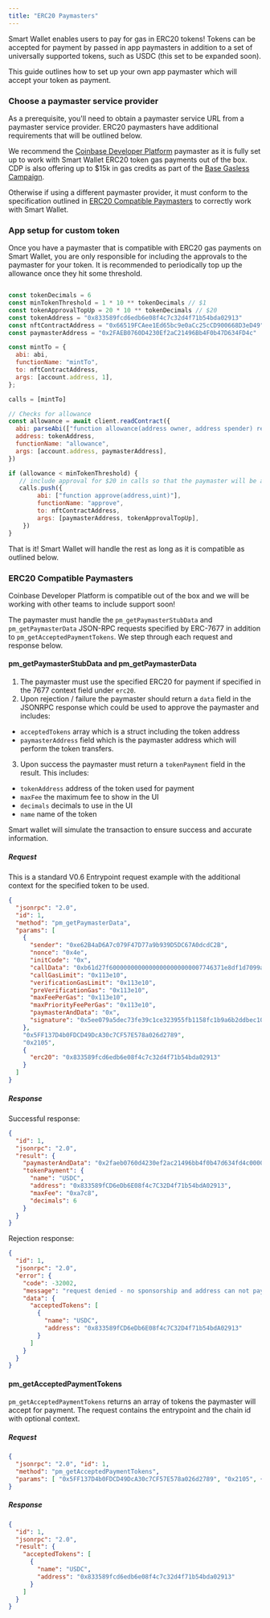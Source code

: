 ```yaml
---
title: "ERC20 Paymasters"
---
```



Smart Wallet enables users to pay for gas in ERC20 tokens!
Tokens can be accepted for payment by passed in app paymasters in addition to a set of universally supported tokens, such as USDC (this set to be expanded soon).

This guide outlines how to set up your own app paymaster which will accept your token as payment.

### Choose a paymaster service provider

As a prerequisite, you'll need to obtain a paymaster service URL from a paymaster service provider. ERC20 paymasters have additional requirements that will be outlined below.

We recommend the [Coinbase Developer Platform](https://www.coinbase.com/developer-platform) paymaster as it is fully set up to work with Smart Wallet ERC20 token gas payments out of the box. CDP is also offering up to $15k in gas credits as part of the [Base Gasless Campaign](/smart-wallet/concepts/base-gasless-campaign).

Otherwise if using a different paymaster provider, it must conform to the specification outlined in [ERC20 Compatible Paymasters](#erc20-compatible-paymasters) to correctly work with Smart Wallet.

### App setup for custom token

Once you have a paymaster that is compatible with ERC20 gas payments on Smart Wallet, you are only responsible for including the approvals to the paymaster for your token. It is recommended to periodically top up the allowance once they hit some threshold.

```js

const tokenDecimals = 6
const minTokenThreshold = 1 * 10 ** tokenDecimals // $1
const tokenApprovalTopUp = 20 * 10 ** tokenDecimals // $20
const tokenAddress = "0x833589fcd6edb6e08f4c7c32d4f71b54bda02913"
const nftContractAddress = "0x66519FCAee1Ed65bc9e0aCc25cCD900668D3eD49"
const paymasterAddress = "0x2FAEB0760D4230Ef2aC21496Bb4F0b47D634FD4c"

const mintTo = {
  abi: abi,
  functionName: "mintTo",
  to: nftContractAddress,
  args: [account.address, 1],
};

calls = [mintTo]

// Checks for allowance
const allowance = await client.readContract({
  abi: parseAbi(["function allowance(address owner, address spender) returns (uint256)"]),
  address: tokenAddress,
  functionName: "allowance",
  args: [account.address, paymasterAddress],
})

if (allowance < minTokenThreshold) {
   // include approval for $20 in calls so that the paymaster will be able to move the token to accept payment
   calls.push({
        abi: ["function approve(address,uint)"],
        functionName: "approve",
        to: nftContractAddress,
        args: [paymasterAddress, tokenApprovalTopUp],
    })
}
```

That is it! Smart Wallet will handle the rest as long as it is compatible as outlined below.

### ERC20 Compatible Paymasters

Coinbase Developer Platform is compatible out of the box and we will be working with other teams to include support soon!

The paymaster must handle the `pm_getPaymasterStubData` and `pm_getPaymasterData` JSON-RPC requests specified by ERC-7677 in addition to `pm_getAcceptedPaymentTokens`. We step through each request and response below.

#### pm_getPaymasterStubData and pm_getPaymasterData

1. The paymaster must use the specified ERC20 for payment if specified in the 7677 context field under `erc20`.
2. Upon rejection / failure the paymaster should return a `data` field in the JSONRPC response which could be used to approve the paymaster and includes:

- `acceptedTokens` array which is a struct including the token address
- `paymasterAddress` field which is the paymaster address which will perform the token transfers.

3. Upon success the paymaster must return a `tokenPayment` field in the result. This includes:

- `tokenAddress` address of the token used for payment
- `maxFee` the maximum fee to show in the UI
- `decimals` decimals to use in the UI
- `name` name of the token

Smart wallet will simulate the transaction to ensure success and accurate information.

##### Request

This is a standard V0.6 Entrypoint request example with the additional context for the specified token to be used.

```json
{
  "jsonrpc": "2.0",
  "id": 1,
  "method": "pm_getPaymasterData",
  "params": [
    {
      "sender": "0xe62B4aD6A7c079F47D77a9b939D5DC67A0dcdC2B",
      "nonce": "0x4e",
      "initCode": "0x",
      "callData": "0xb61d27f60000000000000000000000007746371e8df1d7099a84c20ed72e3335fb016b23000000000000000000000000000000000000000000000000000000000000000000000000000000000000000000000000000000000000000000000000000000600000000000000000000000000000000000000000000000000000000000000000",
      "callGasLimit": "0x113e10",
      "verificationGasLimit": "0x113e10",
      "preVerificationGas": "0x113e10",
      "maxFeePerGas": "0x113e10",
      "maxPriorityFeePerGas": "0x113e10",
      "paymasterAndData": "0x",
      "signature": "0x5ee079a5dec73fe39c1ce323955fb1158fc1b9a6b2ddbec104cd5cfec740fa5531584f098b0ca95331b6e316bd76091e3ab75a7bc17c12488664d27caf19197e1c"
    },
    "0x5FF137D4b0FDCD49DcA30c7CF57E578a026d2789",
    "0x2105",
    {
      "erc20": "0x833589fcd6edb6e08f4c7c32d4f71b54bda02913"
    }
  ]
}
```

##### Response

Successful response:

```json
{
  "id": 1,
  "jsonrpc": "2.0",
  "result": {
    "paymasterAndData": "0x2faeb0760d4230ef2ac21496bb4f0b47d634fd4c0000670fdc98000000000000494b3b6e1d074fbca920212019837860000100833589fcd6edb6e08f4c7c32d4f71b54bda029137746371e8df1d7099a84c20ed72e3335fb016b23000000000000000000000000000000000000000000000000000000009b75458400000000697841102cd520d4e0171a58dadc3e6086111a49a90826cb0ad25579f25f1652081f68c17d8652387a33bf8880dc44ecf95be4213e786566d755baa6299f477b0bb21c",
    "tokenPayment": {
      "name": "USDC",
      "address": "0x833589fCD6eDb6E08f4c7C32D4f71b54bdA02913",
      "maxFee": "0xa7c8",
      "decimals": 6
    }
  }
}
```

Rejection response:

```json
{
  "id": 1,
  "jsonrpc": "2.0",
  "error": {
    "code": -32002,
    "message": "request denied - no sponsorship and address can not pay with accepted token",
    "data": {
      "acceptedTokens": [
        {
          "name": "USDC",
          "address": "0x833589fCD6eDb6E08f4c7C32D4f71b54bdA02913"
        }
      ]
    }
  }
}
```

#### pm_getAcceptedPaymentTokens

`pm_getAcceptedPaymentTokens` returns an array of tokens the paymaster will accept for payment.
The request contains the entrypoint and the chain id with optional context.

##### Request

```json
{
  "jsonrpc": "2.0", "id": 1,
  "method": "pm_getAcceptedPaymentTokens",
  "params": [ "0x5FF137D4b0FDCD49DcA30c7CF57E578a026d2789", "0x2105", {}]
}
```

##### Response

```json
{
  "id": 1,
  "jsonrpc": "2.0",
  "result": {
    "acceptedTokens": [
      {
        "name": "USDC",
        "address": "0x833589fcd6edb6e08f4c7c32d4f71b54bda02913"
      }
    ]
  }
}
```
